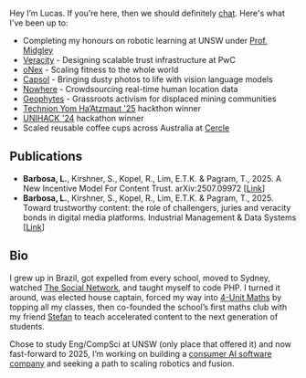 Hey I’m Lucas. If you’re here, then we should definitely [chat](https://cal.com/lucas-barbosa-8c6ajd). Here's what I've been up to:

- Completing my honours on robotic learning at UNSW under [Prof. Midgley](https://www.unsw.edu.au/staff/will-midgley)
- [Veracity](https://www.pwc.com.au/services/artificial-intelligence/why-deepfakes-are-trust-infrastructure-problem.html) - Designing scalable trust infrastructure at PwC
- [oNex](http://onexhq.com) - Scaling fitness to the whole world
- [Capsol](https://capsol.ai) - Bringing dusty photos to life with vision language models
- [Nowhere](https://wherearepeople.com) - Crowdsourcing real-time human location data
- [Geophytes](https://www.geophytes.com) - Grassroots activism for displaced mining communities
- [Technion Yom Ha’Atzmaut '25](https://www.instagram.com/p/DJXyeKxyNvL/?utm_source=ig_web_copy_link&igsh=MzRlODBiNWFlZA==) hackthon winner
- [UNIHACK '24](https://devpost.com/software/voxurf) hackathon winner
- Scaled reusable coffee cups across Australia at [Cercle](https://www.cercle.com.au/)

## Publications

- **Barbosa, L.**, Kirshner, S., Kopel, R., Lim, E.T.K. & Pagram, T., 2025. A New Incentive Model For Content Trust. arXiv:2507.09972 [[Link](https://arxiv.org/abs/2507.09972)]
- **Barbosa, L.**, Kirshner, S., Kopel, R., Lim, E.T.K. & Pagram, T., 2025. Toward trustworthy content: the role of challengers, juries and veracity bonds in digital media platforms. Industrial Management & Data Systems [[Link](https://www.emerald.com/insight/content/doi/10.1108/imds-11-2024-1177/full/html)]

## Bio

I grew up in Brazil, got expelled from every school, moved to Sydney, watched [The Social Network](https://www.imdb.com/title/tt1285016/), and taught myself to code PHP. I turned it around, was elected house captain, forced my way into [4-Unit Maths](https://curriculum.nsw.edu.au/learning-areas/mathematics/mathematics-extension-2-11-12-2024/overview) by topping all my classes, then co-founded the school’s first maths club with my friend [Stefan](https://www.linkedin.com/in/%F0%9F%8C%B1-stefan-gazzana-17a102141/) to teach accelerated content to the next generation of students.

Chose to study Eng/CompSci at UNSW (only place that offered it) and now fast-forward to 2025, I’m working on building a [consumer AI software company](https://onexhq.com/) and seeking a path to scaling robotics and fusion.